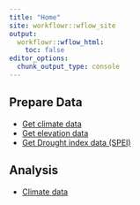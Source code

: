 ```yaml
---
title: "Home"
site: workflowr::wflow_site
output:
  workflowr::wflow_html:
    toc: false
editor_options:
  chunk_output_type: console
---
```


## Prepare Data
- [Get climate data](get_climate_rediam.html)
- [Get elevation data](get_elevation_data.html)
- [Get Drought index data (SPEI)](get_spei_data.html)

## Analysis

- [Climate data](climate.html)


